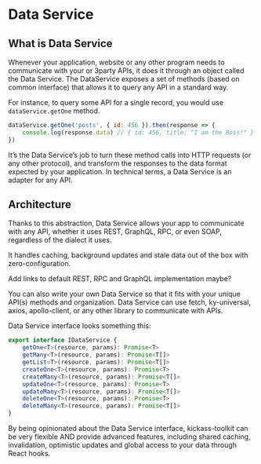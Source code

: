 
# Data Service

## What is Data Service

Whenever your application, website or any other program needs to communicate with your or 3party APIs, it does it through an object called the Data Service. The DataService exposes a set of methods (based on common interface) that allows it to query any API in a standard way.

For instance, to query some API for a single record, you would use `dataService.getOne` method.

```js copy
dataService.getOne('posts', { id: 456 }).then(response => {
    console.log(response.data) // { id: 456, title: "I am the Boss!" }
})
```

It’s the Data Service’s job to turn these method calls into HTTP requests (or any other protocol), and transform the responses to the data format expected by your application. In technical terms, a Data Service is an adapter for any API.

## Architecture

Thanks to this abstraction, Data Service allows your app to communicate with any API, whether it uses REST, GraphQL, RPC, or even SOAP, regardless of the dialect it uses.

It handles caching, background updates and stale data out of the box with zero-configuration.

<Callout type="error">Add links to default REST, RPC and GraphQL implementation maybe?</Callout>

You can also write your own Data Service so that it fits with your unique API(s) methods and organization. Data Service can use fetch, ky-universal, axios, apollo-client, or any other library to communicate with APIs.

Data Service interface looks something this:

```ts copy
export interface IDataService {
    getOne<T>(resource, params): Promise<T>
    getMany<T>(resource, params): Promise<T[]>
    getList<T>(resource, params): Promise<T[]>
    createOne<T>(resource, params): Promise<T>
    createMany<T>(resource, params): Promise<T[]>
    updateOne<T>(resource, params): Promise<T>
    updateMany<T>(resource, params): Promise<T[]>
    deleteOne<T>(resource, params): Promise<T>
    deleteMany<T>(resource, params): Promise<T[]>
}
```

By being opinionated about the Data Service interface, kickass-toolkit can be very flexible AND provide advanced features, including shared caching, invalidation, optimistic updates and global access to your data through React hooks.
